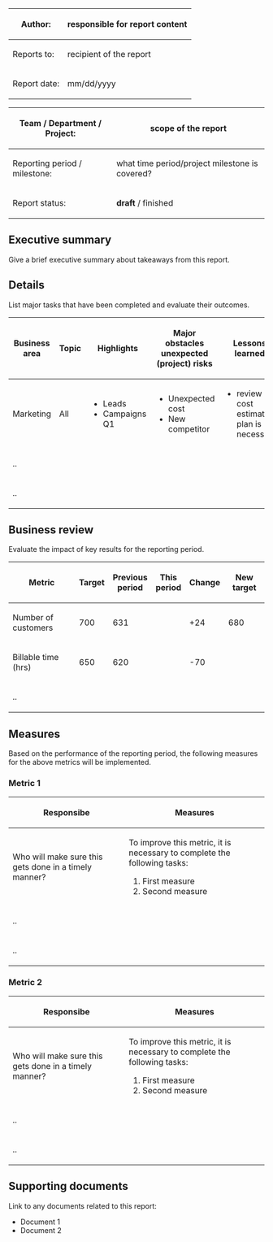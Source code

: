 <div class="databox">
<div class="tbl">
{|
|-
!Author:
|responsible for report content
|-
! Reports to:
| recipient of the report
|-
!Report date:
|mm/dd/yyyy
|}
</div>
<div class="tbl">
{| 
|-
!Team / Department / Project:
|scope of the report
|-
!Reporting period / milestone:
|what time period/project milestone is covered?
|-
!Report status:
|'''draft''' / finished
|}
</div>
</div>
==Executive summary==
Give a brief executive summary about takeaways from this report.

==Details==
List major tasks that have been completed and evaluate their outcomes.

{| class="wikitable" style="width:100%;"
!Business area
!Topic
!Highlights
!Major obstacles
unexpected (project) risks
!Lessons learned
|-
|Marketing
|All
|
*Leads
*Campaigns Q1
|
*Unexpected cost
*New competitor
|
*review of cost estimation plan is necessary
|-
|..
|
|
|
|
|-
|..
|
|
|
|
|}
==Business review==
Evaluate the impact of key results for the reporting period.
 
{| class="wikitable" style="width:100%;"
!Metric
!Target
!Previous <br />period
!This <br />period
!Change
!New target
|-
|Number of customers
|700
|631
|
| +24
|680
|-
|Billable time (hrs)
|650
|620
|
|<nowiki>-70</nowiki>
|
|-
|..
|
|
|
|
|
|}

==Measures==
Based on the performance of the reporting period, the following measures for the above metrics will be implemented.

===Metric 1===
{| class="wikitable" style="width:100%;"
!'''Responsibe'''
!'''Measures'''
|-
|Who will make sure this gets done in a timely manner?
|To improve this metric, it is necessary to complete the following tasks:

# First measure
#Second measure
|-
|..
| 
|-
| ..
|
|}

===Metric 2===
{| class="wikitable" style="width:100%;"
!'''Responsibe'''
!'''Measures'''
|-
|Who will make sure this gets done in a timely manner?
|To improve this metric, it is necessary to complete the following tasks:

#First measure
#Second measure
|-
|..
|
|-
|..
|
|}

==Supporting documents==
Link to any documents related to this report:

* Document 1
* Document 2